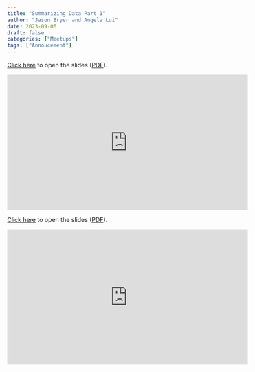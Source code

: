 ```yaml
---
title: "Summarizing Data Part 1"
author: "Jason Bryer and Angela Lui"
date: 2023-09-06
draft: false
categories: ["Meetups"]
tags: ["Annoucement"]
---
```



[Click here](/slides/02-Summarizing_Data1.html#1) to open the slides ([PDF](/slides/02-Summarizing_Data1.pdf)).

<iframe width="560" height="315" src="https://www.youtube.com/embed/9VrWC8mLZvY" title="YouTube video player" frameborder="0" allow="accelerometer; autoplay; clipboard-write; encrypted-media; gyroscope; picture-in-picture" allowfullscreen></iframe>

<!--more-->

[Click here](/slides/02-Summarizing_Data1.html#1) to open the slides ([PDF](/slides/02-Summarizing_Data1.pdf)).

<iframe width="560" height="315" src="https://www.youtube.com/embed/9VrWC8mLZvY" title="YouTube video player" frameborder="0" allow="accelerometer; autoplay; clipboard-write; encrypted-media; gyroscope; picture-in-picture" allowfullscreen></iframe>



